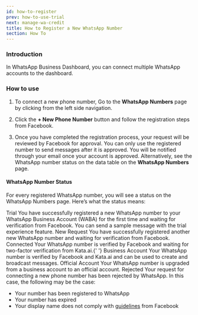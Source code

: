 ```yaml
---
id: how-to-register
prev: how-to-use-trial
next: manage-wa-credit
title: How to Register a New WhatsApp Number
section: How To
---
```


### Introduction

In WhatsApp Business Dashboard, you can connect multiple WhatsApp accounts to the dashboard.

### How to use

1. To connect a new phone number, Go to the **WhatsApp Numbers** page by clicking from the left side navigation.

2. Click the **+ New Phone Number** button and follow the registration steps from Facebook.

3. Once you have completed the registration process, your request will be reviewed by Facebook for approval. You can only use the registered number to send messages after it is approved. You will be notified through your email once your account is approved. Alternatively, see the WhatsApp number status on the data table on the **WhatsApp Numbers** page.

<ImageWrapper>
  <FigureImage
    src="/assets/images/products/business-dashboard/image-how-to-register-1.webp"
    alt="WhatsApp number table that shows different statuses"
    naturalWidth={2816}
    naturalHeight={1464}
    caption={{
      title: 'Figure 1.',
      description:
        'WhatsApp Numbers page. You can add a new phone number and see the list of WhatsApp numbers that are registered to your Business Dashboard acount with the details.',
    }}
  />
</ImageWrapper>

#### WhatsApp Number Status

For every registered WhatsApp number, you will see a status on the WhatsApp Numbers page. Here’s what the status means:

<Table className="bordered">
  <TableBody>
    <TableBodyRow>
      <TableBodyCell>Trial</TableBodyCell>
      <TableBodyCell>
        You have successfully registered a new WhatsApp number to your WhatsApp Business Account (WABA) for the first
        time and waiting for verification from Facebook. You can send a sample message with the trial experience
        feature.
      </TableBodyCell>
    </TableBodyRow>
    <TableBodyRow>
      <TableBodyCell>New Request</TableBodyCell>
      <TableBodyCell>
        You have successfully registered another new WhatsApp number and waiting for verification from Facebook.
      </TableBodyCell>
    </TableBodyRow>
    <TableBodyRow>
      <TableBodyCell>Connected</TableBodyCell>
      <TableBodyCell>
        Your WhatsApp number is verified by Facebook and waiting for two-factor verification from Kata.ai.{' '}
      </TableBodyCell>
    </TableBodyRow>
    <TableBodyRow>
      <TableBodyCell>Business Account</TableBodyCell>
      <TableBodyCell>
        Your WhatsApp number is verified by Facebook and Kata.ai and can be used to create and broadcast messages.
      </TableBodyCell>
    </TableBodyRow>
    <TableBodyRow>
      <TableBodyCell>Official Account</TableBodyCell>
      <TableBodyCell>Your WhatsApp number is upgraded from a business account to an official account.</TableBodyCell>
    </TableBodyRow>
    <TableBodyRow>
      <TableBodyCell>Rejected</TableBodyCell>
      <TableBodyCell>
        Your request for connecting a new phone number has been rejected by WhatsApp. In this case, the following may be
        the case:
        <ul>
          <li>Your number has been registered to WhatsApp</li>
          <li>Your number has expired</li>
          <li>
            Your display name does not comply with
            <a href="https://developers.facebook.com/docs/whatsapp/guides/display-name">guidelines</a> from Facebook
          </li>
        </ul>
      </TableBodyCell>
    </TableBodyRow>
  </TableBody>
</Table>
